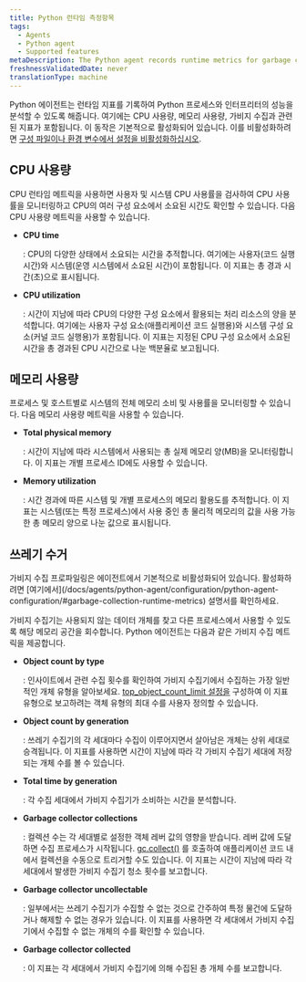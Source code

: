 ```yaml
---
title: Python 런타임 측정항목
tags:
  - Agents
  - Python agent
  - Supported features
metaDescription: The Python agent records runtime metrics for garbage collection and CPU/ memory usage
freshnessValidatedDate: never
translationType: machine
---
```


Python 에이전트는 런타임 지표를 기록하여 Python 프로세스와 인터프리터의 성능을 분석할 수 있도록 해줍니다. 여기에는 CPU 사용량, 메모리 사용량, 가비지 수집과 관련된 지표가 포함됩니다. 이 동작은 기본적으로 활성화되어 있습니다. 이를 비활성화하려면 [구성 파일이나 환경 변수에서 설정을 비활성화하십시오](/docs/apm/agents/python-agent/configuration/python-agent-configuration#runtime-metrics).

## CPU 사용량

CPU 런타임 메트릭을 사용하면 사용자 및 시스템 CPU 사용률을 검사하여 CPU 사용률을 모니터링하고 CPU의 여러 구성 요소에서 소요된 시간도 확인할 수 있습니다. 다음 CPU 사용량 메트릭을 사용할 수 있습니다.

* <DNT>**CPU time**</DNT>

  : CPU의 다양한 상태에서 소요되는 시간을 추적합니다. 여기에는 사용자(코드 실행 시간)와 시스템(운영 시스템에서 소요된 시간)이 포함됩니다. 이 지표는 총 경과 시간(초)으로 표시됩니다.

* <DNT>**CPU utilization**</DNT>

  : 시간이 지남에 따라 CPU의 다양한 구성 요소에서 활용되는 처리 리소스의 양을 분석합니다. 여기에는 사용자 구성 요소(애플리케이션 코드 실행용)와 시스템 구성 요소(커널 코드 실행용)가 포함됩니다. 이 지표는 지정된 CPU 구성 요소에서 소요된 시간을 총 경과된 CPU 시간으로 나눈 백분율로 보고됩니다.

## 메모리 사용량

프로세스 및 호스트별로 시스템의 전체 메모리 소비 및 사용률을 모니터링할 수 있습니다. 다음 메모리 사용량 메트릭을 사용할 수 있습니다.

* <DNT>**Total physical memory**</DNT>

  : 시간이 지남에 따라 시스템에서 사용되는 총 실제 메모리 양(MB)을 모니터링합니다. 이 지표는 개별 프로세스 ID에도 사용할 수 있습니다.

* <DNT>**Memory utilization**</DNT>

  : 시간 경과에 따른 시스템 및 개별 프로세스의 메모리 활용도를 추적합니다. 이 지표는 시스템(또는 특정 프로세스)에서 사용 중인 총 물리적 메모리의 값을 사용 가능한 총 메모리 양으로 나눈 값으로 표시됩니다.

## 쓰레기 수거

<Callout variant="important">
  가비지 수집 프로파일링은 에이전트에서 기본적으로 비활성화되어 있습니다. 활성화하려면 [여기에서](/docs/agents/python-agent/configuration/python-agent-configuration/#garbage-collection-runtime-metrics) 설명서를 확인하세요.
</Callout>

가비지 수집기는 사용되지 않는 데이터 개체를 찾고 다른 프로세스에서 사용할 수 있도록 해당 메모리 공간을 회수합니다. Python 에이전트는 다음과 같은 가비지 수집 메트릭을 제공합니다.

* <DNT>**Object count by type**</DNT>

  : 인사이트에서 관련 수집 횟수를 확인하여 가비지 수집기에서 수집하는 가장 일반적인 개체 유형을 알아보세요. [top_object_count_limit 설정을](/docs/agents/python-agent/configuration/python-agent-configuration/#garbage-collection-runtime-metrics) 구성하여 이 지표 유형으로 보고하려는 객체 유형의 최대 수를 사용자 정의할 수 있습니다.

* <DNT>**Object count by generation**</DNT>

  : 쓰레기 수집기의 각 세대마다 수집이 이루어지면서 살아남은 개체는 상위 세대로 승격됩니다. 이 지표를 사용하면 시간이 지남에 따라 각 가비지 수집기 세대에 저장되는 개체 수를 볼 수 있습니다.

* <DNT>**Total time by generation**</DNT>

  : 각 수집 세대에서 가비지 수집기가 소비하는 시간을 분석합니다.

* <DNT>**Garbage collector collections**</DNT>

  : 컬렉션 수는 각 세대별로 설정한 객체 레버 값의 영향을 받습니다. 레버 값에 도달하면 수집 프로세스가 시작됩니다. [gc.collect()](https://docs.python.org/3/library/gc.html#gc.collect) 를 호출하여 애플리케이션 코드 내에서 컬렉션을 수동으로 트리거할 수도 있습니다. 이 지표는 시간이 지남에 따라 각 세대에서 발생한 가비지 수집기 청소 횟수를 보고합니다.

* <DNT>**Garbage collector uncollectable**</DNT>

  : 일부에서는 쓰레기 수집기가 수집할 수 없는 것으로 간주하여 특정 물건에 도달하거나 해제할 수 없는 경우가 있습니다. 이 지표를 사용하면 각 세대에서 가비지 수집기에서 수집할 수 없는 개체의 수를 확인할 수 있습니다.

* <DNT>**Garbage collector collected**</DNT>

  : 이 지표는 각 세대에서 가비지 수집기에 의해 수집된 총 개체 수를 보고합니다.